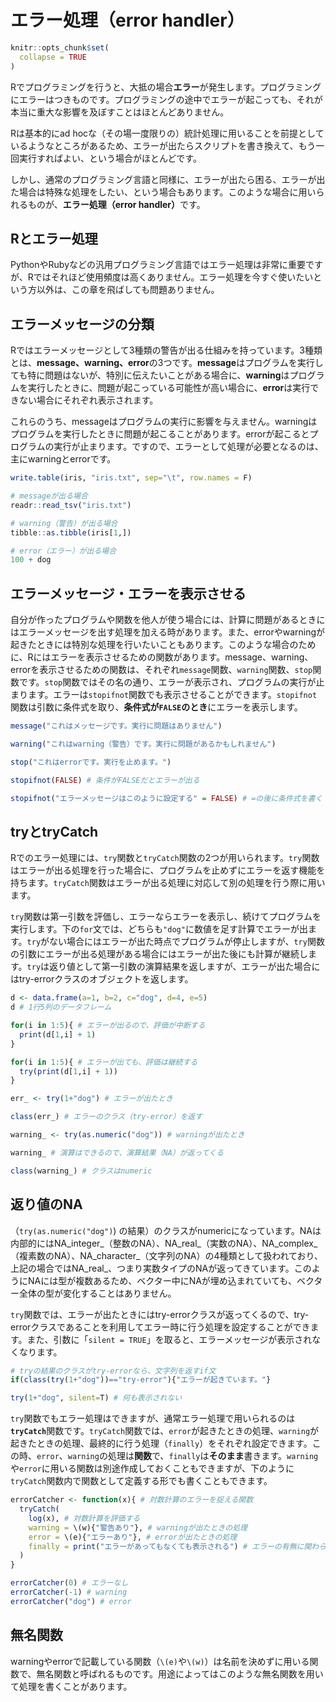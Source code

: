 # エラー処理（error handler）

```r
knitr::opts_chunk$set(
  collapse = TRUE
)
```

Rでプログラミングを行うと、大抵の場合**エラー**が発生します。プログラミングにエラーはつきものです。プログラミングの途中でエラーが起こっても、それが本当に重大な影響を及ぼすことはほとんどありません。

Rは基本的にad hocな（その場一度限りの）統計処理に用いることを前提としているようなところがあるため、エラーが出たらスクリプトを書き換えて、もう一回実行すればよい、という場合がほとんどです。

しかし、通常のプログラミング言語と同様に、エラーが出たら困る、エラーが出た場合は特殊な処理をしたい、という場合もあります。このような場合に用いられるものが、**エラー処理（error handler）**です。

:::{.callout-tip collapse="true"}

## Rとエラー処理

PythonやRubyなどの汎用プログラミング言語ではエラー処理は非常に重要ですが、Rではそれほど使用頻度は高くありません。エラー処理を今すぐ使いたいという方以外は、この章を飛ばしても問題ありません。

:::

## エラーメッセージの分類

Rではエラーメッセージとして3種類の警告が出る仕組みを持っています。3種類とは、**message、warning、error**の3つです。**message**はプログラムを実行しても特に問題はないが、特別に伝えたいことがある場合に、**warning**はプログラムを実行したときに、問題が起こっている可能性が高い場合に、**error**は実行できない場合にそれぞれ表示されます。

これらのうち、messageはプログラムの実行に影響を与えません。warningはプログラムを実行したときに問題が起こることがあります。errorが起こるとプログラムの実行が止まります。ですので、エラーとして処理が必要となるのは、主にwarningとerrorです。

```r
write.table(iris, "iris.txt", sep="\t", row.names = F)
```

```r
# messageが出る場合
readr::read_tsv("iris.txt")

# warning（警告）が出る場合
tibble::as.tibble(iris[1,])

# error（エラー）が出る場合
100 + dog
```

## エラーメッセージ・エラーを表示させる

自分が作ったプログラムや関数を他人が使う場合には、計算に問題があるときにはエラーメッセージを出す処理を加える時があります。また、errorやwarningが起きたときには特別な処理を行いたいこともあります。このような場合のために、Rにはエラーを表示させるための関数があります。message、warning、errorを表示させるための関数は、それぞれ`message`関数、`warning`関数、`stop`関数です。`stop`関数ではその名の通り、エラーが表示され、プログラムの実行が止まります。エラーは`stopifnot`関数でも表示させることができます。`stopifnot`関数は引数に条件式を取り、**条件式が`FALSE`のとき**にエラーを表示します。

```r
message("これはメッセージです。実行に問題はありません")

warning("これはwarning（警告）です。実行に問題があるかもしれません")

stop("これはerrorです。実行を止めます。")

stopifnot(FALSE) # 条件がFALSEだとエラーが出る

stopifnot("エラーメッセージはこのように設定する" = FALSE) # =の後に条件式を書く
```

## tryとtryCatch

Rでのエラー処理には、`try`関数と`tryCatch`関数の2つが用いられます。`try`関数はエラーが出る処理を行った場合に、プログラムを止めずにエラーを返す機能を持ちます。`tryCatch`関数はエラーが出る処理に対応して別の処理を行う際に用います。

`try`関数は第一引数を評価し、エラーならエラーを表示し、続けてプログラムを実行します。下の`for`文では、どちらも`"dog"`に数値を足す計算でエラーが出ます。`try`がない場合にはエラーが出た時点でプログラムが停止しますが、`try`関数の引数にエラーが出る処理がある場合にはエラーが出た後にも計算が継続します。`try`は返り値として第一引数の演算結果を返しますが、エラーが出た場合にはtry-errorクラスのオブジェクトを返します。

```r
d <- data.frame(a=1, b=2, c="dog", d=4, e=5)
d # 1行5列のデータフレーム

for(i in 1:5){ # エラーが出るので、評価が中断する
  print(d[1,i] + 1)
}

for(i in 1:5){ # エラーが出ても、評価は継続する
  try(print(d[1,i] + 1))
}

err_ <- try(1+"dog") # エラーが出たとき

class(err_) # エラーのクラス（try-error）を返す

warning_ <- try(as.numeric("dog")) # warningが出たとき

warning_ # 演算はできるので、演算結果（NA）が返ってくる

class(warning_) # クラスはnumeric
```

:::{.callout-tip collapse="true"}

## 返り値のNA

（`try(as.numeric("dog")`) の結果）のクラスがnumericになっています。NAは内部的にはNA_integer\_（整数のNA）、NA_real\_（実数のNA）、NA_complex\_（複素数のNA）、NA_character\_（文字列のNA）の4種類として扱われており、上記の場合ではNA_real\_、つまり実数タイプのNAが返ってきています。このようにNAには型が複数あるため、ベクター中にNAが埋め込まれていても、ベクター全体の型が変化することはありません。

:::

`try`関数では、エラーが出たときにはtry-errorクラスが返ってくるので、try-errorクラスであることを利用してエラー時に行う処理を設定することができます。また、引数に「`silent = TRUE`」を取ると、エラーメッセージが表示されなくなります。

```r
# tryの結果のクラスがtry-errorなら、文字列を返すif文
if(class(try(1+"dog"))=="try-error"){"エラーが起きています。"}

try(1+"dog", silent=T) # 何も表示されない
```

`try`関数でもエラー処理はできますが、通常エラー処理で用いられるのは**`tryCatch`**関数です。`tryCatch`関数では、`error`が起きたときの処理、`warning`が起きたときの処理、最終的に行う処理（`finally`）をそれぞれ設定できます。この時、`error`、`warning`の処理は**関数**で、`finally`は**そのまま**書きます。`warning`や`error`に用いる関数は別途作成しておくこともできますが、下のように`tryCatch`関数内で関数として定義する形でも書くこともできます。

```r
errorCatcher <- function(x){ # 対数計算のエラーを捉える関数
  tryCatch(
    log(x), # 対数計算を評価する
    warning = \(w){"警告あり"}, # warningが出たときの処理
    error = \(e){"エラーあり"}, # errorが出たときの処理
    finally = print("エラーがあってもなくても表示される") # エラーの有無に関わらず行う処理
  )
}

errorCatcher(0) # エラーなし
errorCatcher(-1) # warning
errorCatcher("dog") # error
```

:::{.callout-tip collapse="true"}

## 無名関数

 warningやerrorで記載している関数（`\(e)`や`\(w)`）は名前を決めずに用いる関数で、無名関数と呼ばれるものです。用途によってはこのような無名関数を用いて処理を書くことがあります。

:::
